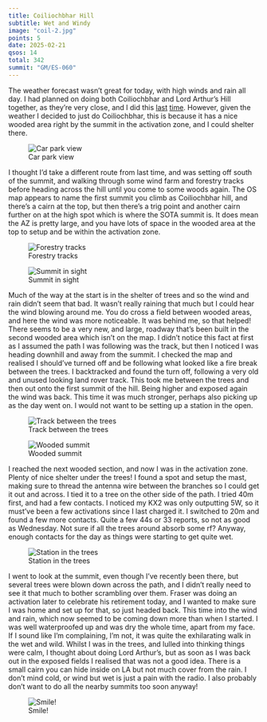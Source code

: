 ```yaml
---
title: Coiliochbhar Hill
subtitle: Wet and Windy
image: "coil-2.jpg"
points: 5
date: 2025-02-21
qsos: 14
total: 342
summit: "GM/ES-060"
---
```


The weather forecast wasn't great for today, with high winds and rain all day. I had planned on doing both Coiliochbhar and Lord Arthur's Hill together, as they're very close, and I did this [last](https://gm5alx.uk/sota/2024/gm-es-062/) [time](https://gm5alx.uk/sota/2024/gm-es-060/). However, given the weather I decided to just do Coiliochbhar, this is because it has a nice wooded area right by the summit in the activation zone, and I could shelter there.

![Car park view](coil-7.jpg)

I thought I'd take a different route from last time, and was setting off south of the summit, and walking through some wind farm and forestry tracks before heading across the hill until you come to some woods again. The OS map appears to name the first summit you climb as Coiliochbhar hill, and there's a cairn at the top, but then there's a trig point and another cairn further on at the high spot which is where the SOTA summit is. It does mean the AZ is pretty large, and you have lots of space in the wooded area at the top to setup and be within the activation zone.

![Forestry tracks](coil-6.jpg)

![Summit in sight](coil-5.jpg)

Much of the way at the start is in the shelter of trees and so the wind and rain didn't seem that bad. It wasn't really raining that much but I could hear the wind blowing around me. You do cross a field between wooded areas, and here the wind was more noticeable. It was behind me, so that helped! There seems to be a very new, and large, roadway that's been built in the second wooded area which isn't on the map. I didn't notice this fact at first as I assumed the path I was following was the track, but then I noticed I was heading downhill and away from the summit. I checked the map and realised I should've turned off and be following what looked like a fire break between the trees. I backtracked and found the turn off, following a very old and unused looking land rover track. This took me between the trees and then out onto the first summit of the hill. Being higher and exposed again the wind was back. This time it was much stronger, perhaps also picking up as the day went on. I would not want to be setting up a station in the open.

![Track between the trees](coil-4.jpg)

![Wooded summit](coil-1.jpg)

I reached the next wooded section, and now I was in the activation zone. Plenty of nice shelter under the trees! I found a spot and setup the mast, making sure to thread the antenna wire between the branches so I could get it out and across. I tied it to a tree on the other side of the path. I tried 40m first, and had a few contacts. I noticed my KX2 was only outputting 5W, so it must've been a few activations since I last charged it. I switched to 20m and found a few more contacts. Quite a few 44s or 33 reports, so not as good as Wednesday. Not sure if all the trees around absorb some rf? Anyway, enough contacts for the day as things were starting to get quite wet.

![Station in the trees](coil-3.jpg)

I went to look at the summit, even though I've recently been there, but several trees were blown down across the path, and I didn't really need to see it that much to bother scrambling over them. Fraser was doing an activation later to celebrate his retirement today, and I wanted to make sure I was home and set up for that, so just headed back. This time into the wind and rain, which now seemed to be coming down more than when I started. I was well waterproofed up and was dry the whole time, apart from my face. If I sound like I'm complaining, I'm not, it was quite the exhilarating walk in the wet and wild. Whilst I was in the trees, and lulled into thinking things were calm, I thought about doing Lord Arthur's, but as soon as I was back out in the exposed fields I realised that was not a good idea. There is a small cairn you can hide inside on LA but not much cover from the rain. I don't mind cold, or wind but wet is just a pain with the radio. I also probably don't want to do all the nearby summits too soon anyway!

![Smile!](coil-2.jpg)
